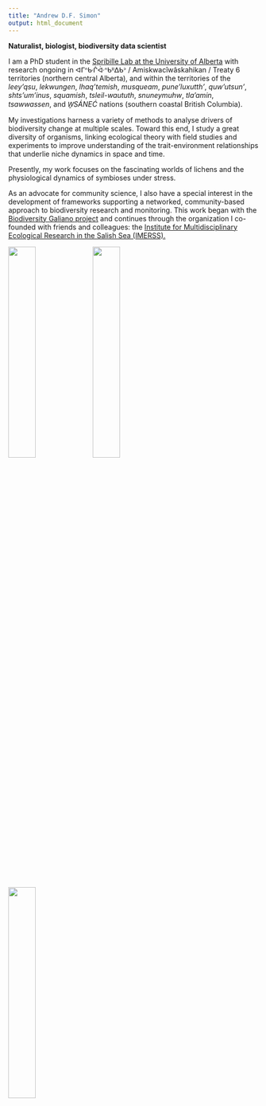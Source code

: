 ```yaml
---
title: "Andrew D.F. Simon"
output: html_document
---
```


**Naturalist, biologist, biodiversity data scientist**

I am a PhD student in the [Spribille Lab at the University of Alberta](https://spribillelab.wordpress.com) with research ongoing in ᐊᒥᐢᑿᒌᐚᐢᑲᐦᐃᑲᐣ / Amiskwacîwâskahikan / Treaty 6 territories (northern central Alberta), and within the territories of the *leey’qsu*, *lekwungen*, *lhaq'temish*, *musqueam*, *pune’luxutth’*, *quw’utsun’*, *shts’um’inus*, *squamish*, *tsleil-waututh*, *snuneymuhw*, *tla'amin*, *tsawwassen*, and *W̱SÁNEĆ* nations (southern coastal British Columbia).

My investigations harness a variety of methods to analyse drivers of biodiversity change at multiple scales. Toward this end, I study a great diversity of organisms, linking ecological theory with field studies and experiments to improve understanding of the trait-environment relationships that underlie niche dynamics in space and time. 

Presently, my work focuses on the fascinating worlds of lichens and the physiological dynamics of symbioses under stress.
 
As an advocate for community science, I also have a special interest in the development of frameworks supporting a networked, community-based approach to biodiversity research and monitoring. This work began with the [Biodiversity Galiano project](http://biogaliano.org) and continues through the organization I co-founded with friends and colleagues: the [Institute for Multidisciplinary Ecological Research in the Salish Sea (IMERSS).](http://imerss.org)
```{=html}
<style>
.images img {
    width: 33%
}
</style>
<div class="images">
<img src="images/bumble.jpg"/>
<img src="images/Achlys.jpg"/>
<img src="images/Wx.jpg"/>
</div>
```
